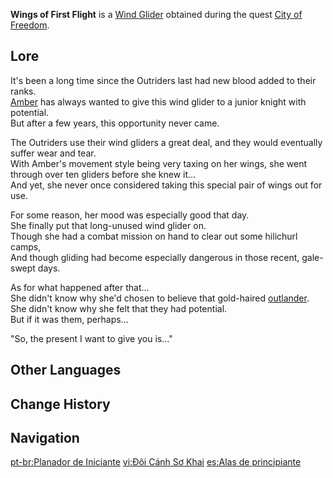 {{Item Infobox
|id           = 140001
|image        = <gallery>
Item Wings of First Flight.png|Icon
Wind Glider Wings of First Flight.png|Full
</gallery>
|type         = Wind Gliders
|rarity       = 4
|description  = A stylized wind glider that bears the passionate longing of an Outrider.
|source1      = Default glider given to the player by [[Amber]].
}}
'''Wings of First Flight''' is a [[Wind Glider]] obtained during the quest [[City of Freedom]].

==Lore==
It's been a long time since the Outriders last had new blood added to their ranks.<br />
[[Amber]] has always wanted to give this wind glider to a junior knight with potential.<br />
But after a few years, this opportunity never came.

The Outriders use their wind gliders a great deal, and they would eventually suffer wear and tear.<br />
With Amber's movement style being very taxing on her wings, she went through over ten gliders before she knew it...<br />
And yet, she never once considered taking this special pair of wings out for use.

For some reason, her mood was especially good that day.<br />
She finally put that long-unused wind glider on.<br />
Though she had a combat mission on hand to clear out some hilichurl camps,<br />
And though gliding had become especially dangerous in those recent, gale-swept days.

As for what happened after that...<br />
She didn't know why she'd chosen to believe that gold-haired [[Traveler|outlander]].<br />
She didn't know why she felt that they had potential.<br />
But if it was them, perhaps...

"So, the present I want to give you is..."

==Other Languages==
{{Other Languages
|en      = Wings of First Flight
|zhs     = 初始之翼
|zhs_rm  = Chūshǐ zhī Yì
|zht     = 初始之翼
|zht_rm  = Chūshǐ zhī Yì
|zh_tl   = Wings of the Beginning
|ja      = 始まりの翼
|ja_rm   = Hajimari no Tsubasa
|ja_tl   = Wings of the Beginning
|ko      = 최초의 날개
|ko_rm   = Choecho-ui Nalgae
|ko_tl   = Wings of The First
|es      = Alas de principiante
|es_tl   = Beginner's Wings
|fr      = Planeur du débutant
|fr_tl   = Beginner's Glider
|ru      = Крылья новичка
|ru_tl   = 
|th      = Wings of First Flight
|vi      = Đôi Cánh Sơ Khai
|vi_tl   = 
|de      = Anfängerschwingen
|de_tl   = Beginner's Pinions
|id      = Wings of First Flight
|pt      = Planador de Iniciante
|pt_tl   = Beginner's Glider
}}

==Change History==
{{Change History|1.0}}

==Navigation==
{{Dressing Room Navbox|type=glider}}

[[pt-br:Planador de Iniciante]]
[[vi:Đôi Cánh Sơ Khai]]
[[es:Alas de principiante]]